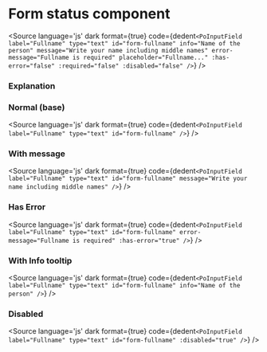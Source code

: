 # Form status component




<Description of={PoInputField} />

<Canvas withToolbar>
<div class="grid grid-cols-2 gap-5 bg-white p-5 rounded-md shadow-md">
    <Story inline={true} id="form-input-field--normal" />
    <Story inline={true} id="form-input-field--with-info-tooltip" />
    <Story inline={true} id="form-input-field--with-message" />
    <Story inline={true} id="form-input-field--with-placeholder" />
    <Story inline={true} id="form-input-field--error-state" />
    <Story inline={true} id="form-input-field--disabled-state" />
</div>
</Canvas>

<Source
  language='js'
  dark
  format={true}
  code={dedent`
    <PoInputField
        label="Fullname"
        type="text"
        id="form-fullname"
        info="Name of the person"
        message="Write your name including middle names"
        error-message="Fullname is required"
        placeholder="Fullname..."
        :has-error="false"
        :required="false"
        :disabled="false"
    />
  `}
/>

### Explanation

<ArgsTable of={PoInputField} />

### Normal (base)
<Source
  language='js'
  dark
  format={true}
  code={dedent`
    <PoInputField
        label="Fullname"
        type="text"
        id="form-fullname"
    />
  `}
/>

### With message
<Source
  language='js'
  dark
  format={true}
  code={dedent`
    <PoInputField
        label="Fullname"
        type="text"
        id="form-fullname"
        message="Write your name including middle names"
    />
  `}
/>

### Has Error
<Source
  language='js'
  dark
  format={true}
  code={dedent`
    <PoInputField
        label="Fullname"
        type="text"
        id="form-fullname"
        error-message="Fullname is required"
        :has-error="true"
    />
  `}
/>

### With Info tooltip
<Source
  language='js'
  dark
  format={true}
  code={dedent`
    <PoInputField
        label="Fullname"
        type="text"
        id="form-fullname"
        info="Name of the person"
    />
  `}
/>

### Disabled
<Source
  language='js'
  dark
  format={true}
  code={dedent`
    <PoInputField
        label="Fullname"
        type="text"
        id="form-fullname"
        :disabled="true"
    />
  `}
/>